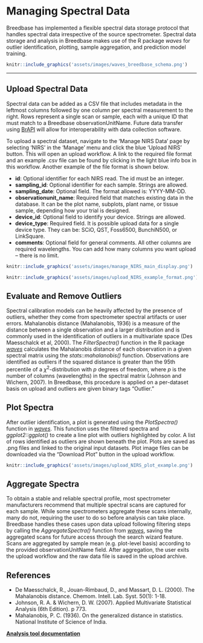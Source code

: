 # Managing Spectral Data

Breedbase has implemented a flexible spectral data storage protocol that handles spectral data irrespective of the source spectrometer. Spectral data storage and analysis in Breedbase makes use of the R package *waves* for outlier identification, plotting, sample aggregation, and prediction model training.

```r
knitr::include_graphics('assets/images/waves_breedbase_schema.png')
```

---
## Upload Spectral Data
Spectral data can be added as a CSV file that includes metadata in the leftmost columns followed by one column per spectral measurement to the right. Rows represent a single scan or sample, each with a unique ID that must match to a Breedbase observationUnitName. Future data transfer using [BrAPI](https://brapi.org) will allow for interoperability with data collection software.

To upload a spectral dataset, navigate to the 'Manage NIRS Data' page by selecting 'NIRS' in the 'Manage' menu and click the blue 'Upload NIRS' button. This will open an upload workflow. A link to the required file format and an example .csv file can be found by clicking in the light blue info box in this workflow. Another example of the file format is shown below.

* **id**: Optional identifier for each NIRS read. The id must be an integer.
* **sampling_id**: Optional identifier for each sample. Strings are allowed.
* **sampling_date**: Optional field. The format allowed is: YYYY-MM-DD.
* **observationunit_name**: Required field that matches existing data in the database. It can be the plot name, subplots, plant name, or tissue sample, depending how your trial is designed.
* **device_id**: Optional field to identify your device. Strings are allowed.
* **device_type**: Required field. It is possible upload data for a single device type. They can be: SCiO, QST, Foss6500, BunchiN500, or LinkSquare.
* **comments**: Optional field for general comments.
All other columns are required wavelengths. You can add how many columns you want upload -- there is no limit.

```r
knitr::include_graphics('assets/images/manage_NIRS_main_display.png')
```

```r
knitr::include_graphics('assets/images/upload_NIRS_example_format.png')
```

## Evaluate and Remove Outliers
Spectral calibration models can be heavily affected by the presence of outliers, whether they come from spectrometer spectral artifacts or user errors. Mahalanobis distance (Mahalanobis, 1936) is a measure of the distance between a single observation and a larger distribution and is commonly used in the identification of outliers in a multivariate space (Des Maesschalck et al, 2000). The *FilterSpectra()* function in the R package [*waves*](https://CRAN.R-project.org/package=waves) calculates the Mahalanobis distance of each observation in a given spectral matrix using the *stats::mahalanobis()* function. Observations are identified as outliers if the squared distance is greater than the 95th percentile of a $\chi$^2^-distribution with *p* degrees of freedom, where *p* is the number of columns (wavelengths) in the spectral matrix (Johnson and Wichern, 2007). In Breedbase, this procedure is applied on a per-dataset basis on upload and outliers are given binary tags "Outlier."

## Plot Spectra
After outlier identification, a plot is generated using the *PlotSpectra()* function in [*waves*](https://CRAN.R-project.org/package=waves). This function uses the filtered spectra and *ggplot2::ggplot()* to create a line plot with outliers highlighted by color. A list of rows identified as outliers are shown beneath the plot. Plots are saved as .png files and linked to the original input datasets. Plot image files can be downloaded via the "Download Plot" button in the upload workflow.

```r
knitr::include_graphics('assets/images/upload_NIRS_plot_example.png')
```

## Aggregate Spectra
To obtain a stable and reliable spectral profile, most spectrometer manufacturers recommend that multiple spectral scans are captured for each sample. While some spectrometers aggregate these scans internally, many do not, requiring the user to do so before analysis can take place. Breedbase handles these cases upon data upload following filtering steps by calling the *AggregateSpectra()* function from [*waves*](https://CRAN.R-project.org/package=waves), saving the aggregated scans for future access through the search wizard feature. Scans are aggregated by sample mean (e.g. plot-level basis) according to the provided observationUnitName field. After aggregation, the user exits the upload workflow and the raw data file is saved in the upload archive.

## References
* De Maesschalck, R., Jouan-Rimbaud, D., and Massart, D. L. (2000). The Mahalanobis distance. Chemom. Intell. Lab. Syst. 50(1): 1-18.
* Johnson, R. A. \& Wichern, D. W. (2007). Applied Multivariate Statistical Analysis (6th Edition). p 773.
* Mahalanobis, P. C. (1936). On the generalized distance in statistics. National Institute of Science of India.

[**Analysis tool documentation**](#spectral-analysis)
